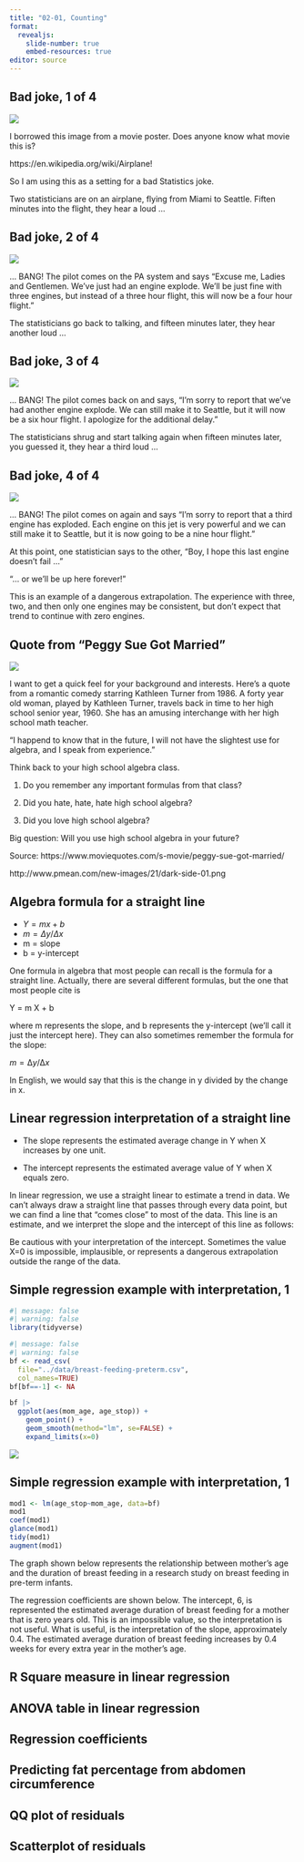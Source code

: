 ```yaml
---
title: "02-01, Counting"
format: 
  revealjs:
    slide-number: true
    embed-resources: true
editor: source
---
```


## Bad joke, 1 of 4

![](../images/airplane-01.png)

::: notes
I borrowed this image from a movie poster. Does anyone know what movie this is?

https://en.wikipedia.org/wiki/Airplane!

So I am using this as a setting for a bad Statistics joke.

Two statisticians are on an airplane, flying from Miami to Seattle. Fiften minutes into the flight, they hear a loud ...
:::

## Bad joke, 2 of 4

![](../images/airplane-05.png)

::: notes
... BANG! The pilot comes on the PA system and says "Excuse me, Ladies and Gentlemen. We've just had an engine explode. We'll be just fine with three engines, but instead of a three hour flight, this will now be a four hour flight."

The statisticians go back to talking, and fifteen minutes later, they hear another loud ...
:::

## Bad joke, 3 of 4

![](../images/airplane-06.png)

::: notes
... BANG! The pilot comes back on and says, "I'm sorry to report that we've had another engine explode. We can still make it to Seattle, but it will now be a six hour flight. I apologize for the additional delay."

The statisticians shrug and start talking again when fifteen minutes later, you guessed it, they hear a third loud  ...
:::

## Bad joke, 4 of 4

![](../images/airplane-07.png)

::: notes
... BANG! The pilot comes on again and says "I'm sorry to report that a third engine has exploded. Each engine on this jet is very powerful and we can still make it to Seattle, but it is now going to be a nine hour flight."

At this point, one statistician says to the other, "Boy, I hope this last engine doesn't fail ..."

"... or we'll be up here forever!"

This is an example of a dangerous extrapolation. The experience with three, two, and then only one engines may be consistent, but don't expect that trend to continue with zero engines.
:::

## Quote from "Peggy Sue Got Married"

![](http://www.pmean.com/new-images/21/dark-side-01.png)

:::notes
I want to get a quick feel for your background and interests. Here's a quote from a romantic comedy starring Kathleen Turner from 1986. A forty year old woman, played by Kathleen Turner, travels back in time to her high school senior year, 1960. She has an amusing interchange with her high school math teacher.

"I happend to know that in the future, I will not have the slightest use for algebra, and I speak from experience."

Think back to your high school algebra class.

1. Do you remember any important formulas from that class?

2. Did you hate, hate, hate high school algebra?

3. Did you love high school algebra?

Big question: Will you use high school algebra in your future?

Source: https://www.moviequotes.com/s-movie/peggy-sue-got-married/
:::

http://www.pmean.com/new-images/21/dark-side-01.png

## Algebra formula for a straight line

-   $Y=mx+b$
-   $m = \Delta y / \Delta x$
-   m = slope
-   b = y-intercept

::: notes
One formula in algebra that most people can recall is the formula for a straight line. Actually, there are several different formulas, but the one that most people cite is

Y = m X + b

where m represents the slope, and b represents the y-intercept (we'll call it just the intercept here). They can also sometimes remember the formula for the slope:

$m = \increment y / \increment x$

In English, we would say that this is the change in y divided by the change in x.
:::

## Linear regression interpretation of a straight line

-   The slope represents the estimated average change in Y when X increases by one unit.

-   The intercept represents the estimated average value of Y when X equals zero.

::: notes
In linear regression, we use a straight linear to estimate a trend in data. We can't always draw a straight line that passes through every data point, but we can find a line that "comes close" to most of the data. This line is an estimate, and we interpret the slope and the intercept of this line as follows:

Be cautious with your interpretation of the intercept. Sometimes the value X=0 is impossible, implausible, or represents a dangerous extrapolation outside the range of the data.
:::

## Simple regression example with interpretation, 1

```r
#| message: false
#| warning: false
library(tidyverse)
```

```r
#| message: false
#| warning: false
bf <- read_csv(
  file="../data/breast-feeding-preterm.csv",
  col_names=TRUE)
bf[bf==-1] <- NA
```

```r
bf |>
  ggplot(aes(mom_age, age_stop)) +
    geom_point() +
    geom_smooth(method="lm", se=FALSE) + 
    expand_limits(x=0)
```

![](http://www.pmean.com/new-images/02/lin_coef-0201.gif)

## Simple regression example with interpretation, 1

```r
mod1 <- lm(age_stop~mom_age, data=bf)
mod1
coef(mod1)
glance(mod1)
tidy(mod1)
augment(mod1)
```

::: notes
The graph shown below represents the relationship between mother's age and the duration of breast feeding in a research study on breast feeding in pre-term infants.

The regression coefficients are shown below. The intercept, 6, is represented the estimated average duration of breast feeding for a mother that is zero years old. This is an impossible value, so the interpretation is not useful. What is useful, is the interpretation of the slope, approximately 0.4. The estimated average duration of breast feeding increases by 0.4 weeks for every extra year in the mother's age.
:::

## R Square measure in linear regression

## ANOVA table in linear regression

## Regression coefficients

## Predicting fat percentage from abdomen circumference

## QQ plot of residuals

## Scatterplot of residuals

